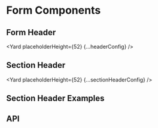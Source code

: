 



# Form Components

## Form Header

<Yard placeholderHeight={52} {...headerConfig} />

<Example path="forms/examples/header-styles.tsx">
  <HeaderStyles />
</Example>

## Section Header

<Yard placeholderHeight={52} {...sectionHeaderConfig} />

## Section Header Examples

<Example path="forms/examples/section-header.tsx">
  <SectionHeaderExample />
</Example>

## API

<ApiTable title="FormHeader props" config={headerConfig} />
<ApiTable title="SectionHeader props" config={sectionHeaderConfig} />
